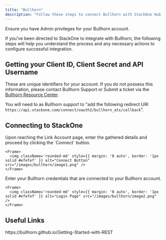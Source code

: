 ```yaml
---
title: "Bullhorn"
description: "Follow these steps to connect Bullhorn with StackOne Hub successfully."
---
```



<Warning>
  Ensure you have Admin privileges for your Bullhorn account.
</Warning>

If you've been directed to StackOne to integrate with Bullhorn, the following steps will help you understand the process and any necessary actions to configure successful integration.

## Getting your Client ID, Client Secret and API Username

These are unique identifiers for your account. If you do not possess this information, please contact Bullhorn Support or Submit a ticket via the <a href="https://www.bullhorn.com/au/technical-support-2/">Bullhorn Resource Center</a>.

You will need to as Bullhorn support to "add the following redirect URI `https://api.stackone.com/connect/oauth2/bullhorn_ats/callback`".


## Connecting to StackOne

<Steps>
  <Step title="Start the login process">
    Upon reaching the Link Account page, enter the gathered details and proceed by clicking the `Connect` button.

    <Frame>
      <img className='rounded-md' style={{ margin: '0 auto', border: '1px solid #efefef' }} alt="Connect Button" src="/images/bullhorn/image1.png" />
    </Frame>
  </Step>

  <Step title="Enter your credentials">
    Enter your Bullhorn credentials that are connected to your Bullhorn account.

    <Frame>
      <img className='rounded-md' style={{ margin: '0 auto', border: '1px solid #efefef' }} alt="Login Page" src="/images/bullhorn/image2.png" />
    </Frame>
  </Step>
</Steps>

<IntegrationFooter />

## Useful Links
<Card title="API Reference" icon="link" href="https://bullhorn.github.io/Getting-Started-with-REST">
    https://bullhorn.github.io/Getting-Started-with-REST
</Card>
